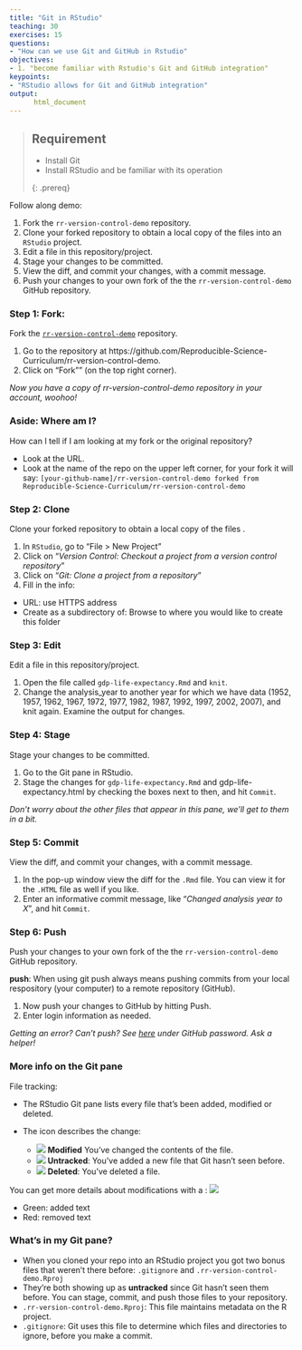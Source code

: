 ```yaml
---
title: "Git in RStudio"
teaching: 30
exercises: 15
questions:
- "How can we use Git and GitHub in Rstudio"
objectives:
- 1. "become familiar with Rstudio's Git and GitHub integration"
keypoints:
- "RStudio allows for Git and GitHub integration"
output:  
      html_document
---
```


> ## Requirement
> 
> - Install Git
> - Install RStudio and be familiar with its operation
>
{: .prereq}


Follow along demo:

1. Fork the `rr-version-control-demo` repository.
1. Clone your forked repository to obtain a local copy of the files into an `RStudio` project.
1. Edit a file in this repository/project.
1. Stage your changes to be committed.
1. View the diff, and commit your changes, with a commit message.
1. Push your changes to your own fork of the the `rr-version-control-demo` GitHub repository.

### Step 1: Fork:
Fork the [`rr-version-control-demo`](https://github.com/Reproducible-Science-Curriculum/rr-version-control-demo) repository.

1. Go to the repository at https://github.com/Reproducible-Science-Curriculum/rr-version-control-demo.
1. Click on "Fork"" (on the top right corner).

*Now you have a copy of rr-version-control-demo repository in your account, woohoo!*

### Aside: Where am I?
How can I tell if I am looking at my fork or the original repository?

- Look at the URL.
- Look at the name of the repo on the upper left corner, for your fork it will say:
`[your-github-name]/rr-version-control-demo
forked from Reproducible-Science-Curriculum/rr-version-control-demo`

### Step 2: Clone
Clone your forked repository to obtain a local copy of the files .

1. In `RStudio`, go to "File > New Project"
1. Click on "*Version Control: Checkout a project from a version control repository*"
1. Click on "*Git: Clone a project from a repository*"
1. Fill in the info:
  - URL: use HTTPS address
  - Create as a subdirectory of: Browse to where you would like to create this folder
  
### Step 3: Edit
Edit a file in this repository/project.

1. Open the file called `gdp-life-expectancy.Rmd` and `knit`.
1. Change the analysis_year to another year for which we have data (1952, 1957, 1962, 1967, 1972, 1977, 1982, 1987, 1992, 1997, 2002, 2007), and knit again. Examine the output for changes.

### Step 4: Stage
Stage your changes to be committed.

1. Go to the Git pane in RStudio.
1. Stage the changes for `gdp-life-expectancy.Rmd` and gdp-life-expectancy.html by checking the boxes next to then, and hit `Commit`.

*Don't worry about the other files that appear in this pane, we'll get to them in a bit.*

### Step 5: Commit
View the diff, and commit your changes, with a commit message.

1. In the pop-up window view the diff for the `.Rmd` file. You can view it for the `.HTML` file as well if you like.
1. Enter an informative commit message, like "*Changed analysis year to X*", and hit `Commit`.

### Step 6: Push
Push your changes to your own fork of the the `rr-version-control-demo` GitHub repository.

**push**: When using git push always means pushing commits from your local respository (your computer) to a remote repository (GitHub).

1. Now push your changes to GitHub by hitting Push.
1. Enter login information as needed.

*Getting an error? Can't push? See [here](https://github.com/jennybc/stat540_2014/blob/master/seminars/seminar92_git.md) under GitHub password. Ask a helper!*


### More info on the Git pane
File tracking:

- The RStudio Git pane lists every file that’s been added, modified or deleted.

- The icon describes the change:
  - ![](../fig/rstudio-git-modified.png) **Modified** You've changed the contents of the file.
  -  ![](../fig/rstudio-git-unknown.png) **Untracked**: You've added a new file that Git hasn't seen before.
  - ![](../fig/rstudio-git-deleted.png) **Deleted**: You've deleted a file.

You can get more details about modifications with a : ![](../fig/rstudio-git-diff.png)

- Green: added text
- Red: removed text

### What's in my Git pane?

- When you cloned your repo into an RStudio project you got two bonus files that weren't there before: `.gitignore` and `.rr-version-control-demo.Rproj`
- They're both showing up as **untracked** since Git hasn't seen them before. You can stage, commit, and push those files to your repository.
- `.rr-version-control-demo.Rproj`: This file maintains metadata on the R project.
- `.gitignore`: Git uses this file to determine which files and directories to ignore, before you make a commit.

